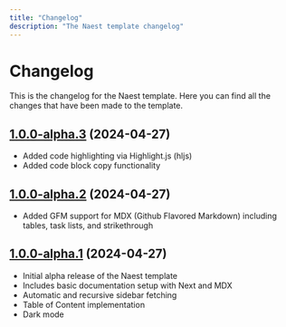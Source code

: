 ```yaml
---
title: "Changelog"
description: "The Naest template changelog"
---
```


# Changelog

This is the changelog for the Naest template. Here you can find all the changes that have been made to the template.

## [1.0.0-alpha.3](https://github.com/bdbch/naest/releases/tag/v1.0.0-alpha.3) (2024-04-27)

- Added code highlighting via Highlight.js (hljs)
- Added code block copy functionality

## [1.0.0-alpha.2](https://github.com/bdbch/naest/releases/tag/v1.0.0-alpha.2) (2024-04-27)

- Added GFM support for MDX (Github Flavored Markdown) including tables, task lists, and strikethrough

## [1.0.0-alpha.1](https://github.com/bdbch/naest/releases/tag/v1.0.0-alpha.1) (2024-04-27)

- Initial alpha release of the Naest template
- Includes basic documentation setup with Next and MDX
- Automatic and recursive sidebar fetching
- Table of Content implementation
- Dark mode
